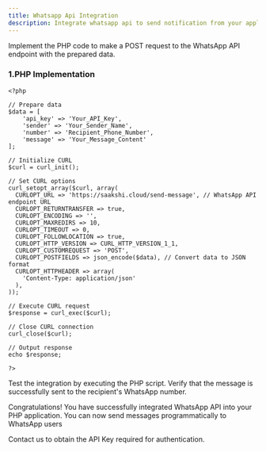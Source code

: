 ```yaml
---
title: Whatsapp Api Integration
description: Integrate whatsapp api to send notification from your application and website.
---
```


Implement the PHP code to make a POST request to the WhatsApp API endpoint with the prepared data.

### 1.PHP Implementation

```mdx
<?php

// Prepare data
$data = [
    'api_key' => 'Your_API_Key',
    'sender' => 'Your_Sender_Name',
    'number' => 'Recipient_Phone_Number',
    'message' => 'Your_Message_Content'
];

// Initialize CURL
$curl = curl_init();

// Set CURL options
curl_setopt_array($curl, array(
  CURLOPT_URL => 'https://saakshi.cloud/send-message', // WhatsApp API endpoint URL
  CURLOPT_RETURNTRANSFER => true,
  CURLOPT_ENCODING => '',
  CURLOPT_MAXREDIRS => 10,
  CURLOPT_TIMEOUT => 0,
  CURLOPT_FOLLOWLOCATION => true,
  CURLOPT_HTTP_VERSION => CURL_HTTP_VERSION_1_1,
  CURLOPT_CUSTOMREQUEST => 'POST',
  CURLOPT_POSTFIELDS => json_encode($data), // Convert data to JSON format
  CURLOPT_HTTPHEADER => array(
    'Content-Type: application/json'
  ),
));

// Execute CURL request
$response = curl_exec($curl);

// Close CURL connection
curl_close($curl);

// Output response
echo $response;

?>
```

<Callout>

Test the integration by executing the PHP script. Verify that the message is successfully sent to the recipient's WhatsApp number.

</Callout>

<Callout icon="" type="info">

Congratulations! You have successfully integrated WhatsApp API into your PHP application. You can now send messages programmatically to WhatsApp users

</Callout>

<Callout icon="" type="warning">

Contact us to obtain the API Key required for authentication.

</Callout>

